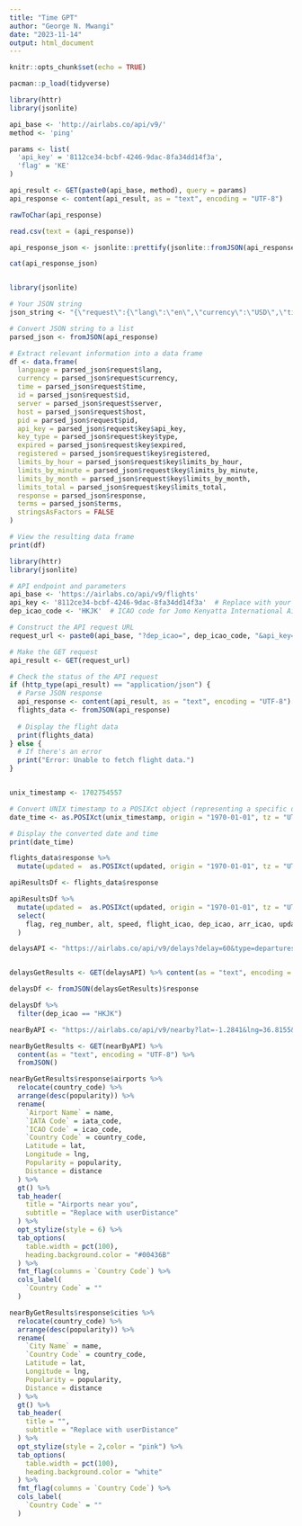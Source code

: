 ```yaml
---
title: "Time GPT"
author: "George N. Mwangi"
date: "2023-11-14"
output: html_document
---
```


```r
knitr::opts_chunk$set(echo = TRUE)
```


```r
pacman::p_load(tidyverse)
```



```r
library(httr)
library(jsonlite)

api_base <- 'http://airlabs.co/api/v9/'
method <- 'ping'

params <- list(
  'api_key' = '8112ce34-bcbf-4246-9dac-8fa34dd14f3a',
  'flag' = 'KE'
)

api_result <- GET(paste0(api_base, method), query = params)
api_response <- content(api_result, as = "text", encoding = "UTF-8")

rawToChar(api_response)

read.csv(text = (api_response))

api_response_json <- jsonlite::prettify(jsonlite::fromJSON(api_response))

cat(api_response_json)



```


```r
library(jsonlite)

# Your JSON string
json_string <- "{\"request\":{\"lang\":\"en\",\"currency\":\"USD\",\"time\":0,\"id\":\"7iw31rk784g\",\"server\":\"e\",\"host\":\"airlabs.co\",\"pid\":1365519,\"key\":{\"id\":28958,\"api_key\":\"8112ce34-bcbf-4246-9dac-8fa34dd14f3a\",\"type\":\"free\",\"expired\":\"2024-01-14T23:00:00.000Z\",\"registered\":\"2023-12-16T17:31:14.000Z\",\"upgraded\":null,\"limits_by_hour\":2500,\"limits_by_minute\":250,\"limits_by_month\":1000,\"limits_total\":998},\"params\":{\"flag\":\"KE\",\"lang\":\"en\"},\"version\":9,\"method\":\"ping\",\"client\":{\"ip\":\"41.212.63.46\",\"geo\":{\"country_code\":\"KE\",\"country\":\"Kenya\",\"continent\":\"Africa\",\"city\":\"Nairobi\",\"lat\":-1.2841,\"lng\":36.8155,\"timezone\":\"Africa/Nairobi\"},\"connection\":{\"type\":\"cable/dsl\",\"isp_code\":15399,\"isp_name\":\"WANANCHI-\"},\"device\":{},\"agent\":{},\"karma\":{\"is_blocked\":false,\"is_crawler\":false,\"is_bot\":false,\"is_friend\":false,\"is_regular\":true}}},\"response\":\"pong\",\"terms\":\"Unauthorized access is prohibited and punishable by law. \\nReselling data 'As Is' without AirLabs.Co permission is strictly prohibited. \\nFull terms on https://airlabs.co/. \\nContact us info@airlabs.co\"}"

# Convert JSON string to a list
parsed_json <- fromJSON(api_response)

# Extract relevant information into a data frame
df <- data.frame(
  language = parsed_json$request$lang,
  currency = parsed_json$request$currency,
  time = parsed_json$request$time,
  id = parsed_json$request$id,
  server = parsed_json$request$server,
  host = parsed_json$request$host,
  pid = parsed_json$request$pid,
  api_key = parsed_json$request$key$api_key,
  key_type = parsed_json$request$key$type,
  expired = parsed_json$request$key$expired,
  registered = parsed_json$request$key$registered,
  limits_by_hour = parsed_json$request$key$limits_by_hour,
  limits_by_minute = parsed_json$request$key$limits_by_minute,
  limits_by_month = parsed_json$request$key$limits_by_month,
  limits_total = parsed_json$request$key$limits_total,
  response = parsed_json$response,
  terms = parsed_json$terms,
  stringsAsFactors = FALSE
)

# View the resulting data frame
print(df)

```


```r
library(httr)
library(jsonlite)

# API endpoint and parameters
api_base <- 'https://airlabs.co/api/v9/flights'
api_key <- '8112ce34-bcbf-4246-9dac-8fa34dd14f3a'  # Replace with your actual API key
dep_icao_code <- 'HKJK'  # ICAO code for Jomo Kenyatta International Airport (JKIA)

# Construct the API request URL
request_url <- paste0(api_base, "?dep_icao=", dep_icao_code, "&api_key=", api_key)

# Make the GET request
api_result <- GET(request_url)

# Check the status of the API request
if (http_type(api_result) == "application/json") {
  # Parse JSON response
  api_response <- content(api_result, as = "text", encoding = "UTF-8")
  flights_data <- fromJSON(api_response)
  
  # Display the flight data
  print(flights_data)
} else {
  # If there's an error
  print("Error: Unable to fetch flight data.")
}


unix_timestamp <- 1702754557

# Convert UNIX timestamp to a POSIXct object (representing a specific date and time)
date_time <- as.POSIXct(unix_timestamp, origin = "1970-01-01", tz = "UTC")

# Display the converted date and time
print(date_time)

flights_data$response %>% 
  mutate(updated =  as.POSIXct(updated, origin = "1970-01-01", tz = "UTC"))
```


```r
apiResultsDf <- flights_data$response

apiResultsDf %>% 
  mutate(updated =  as.POSIXct(updated, origin = "1970-01-01", tz = "UTC")) %>% 
  select(
    flag, reg_number, alt, speed, flight_icao, dep_icao, arr_icao, updated, status
  )
```

```r
delaysAPI <- "https://airlabs.co/api/v9/delays?delay=60&type=departures&flag=US&api_key=8112ce34-bcbf-4246-9dac-8fa34dd14f3a"


delaysGetResults <- GET(delaysAPI) %>% content(as = "text", encoding = "UTF-8")

delaysDf <- fromJSON(delaysGetResults)$response 

delaysDf %>% 
  filter(dep_icao == "HKJK")
```


```r
nearByAPI <- "https://airlabs.co/api/v9/nearby?lat=-1.2841&lng=36.8155&distance=200&api_key=8112ce34-bcbf-4246-9dac-8fa34dd14f3a"

nearByGetResults <- GET(nearByAPI) %>%
  content(as = "text", encoding = "UTF-8") %>% 
  fromJSON()

nearByGetResults$response$airports %>%
  relocate(country_code) %>% 
  arrange(desc(popularity)) %>% 
  rename(
    `Airport Name` = name,
    `IATA Code` = iata_code,
    `ICAO Code` = icao_code,
    `Country Code` = country_code,
    Latitude = lat, 
    Longitude = lng,
    Popularity = popularity,
    Distance = distance
  ) %>%
  gt() %>%
  tab_header(
    title = "Airports near you",
    subtitle = "Replace with userDistance"
  ) %>%
  opt_stylize(style = 6) %>% 
  tab_options(
    table.width = pct(100),
    heading.background.color = "#00436B"
  ) %>% 
  fmt_flag(columns = `Country Code`) %>% 
  cols_label(
    `Country Code` = ""
  )
```


```r
nearByGetResults$response$cities %>%
  relocate(country_code) %>% 
  arrange(desc(popularity)) %>% 
  rename(
    `City Name` = name,
    `Country Code` = country_code,
    Latitude = lat, 
    Longitude = lng,
    Popularity = popularity,
    Distance = distance
  ) %>%
  gt() %>%
  tab_header(
    title = "",
    subtitle = "Replace with userDistance"
  ) %>%
  opt_stylize(style = 2,color = "pink") %>% 
  tab_options(
    table.width = pct(100),
    heading.background.color = "white"
  ) %>% 
  fmt_flag(columns = `Country Code`) %>% 
  cols_label(
    `Country Code` = ""
  )
```

























